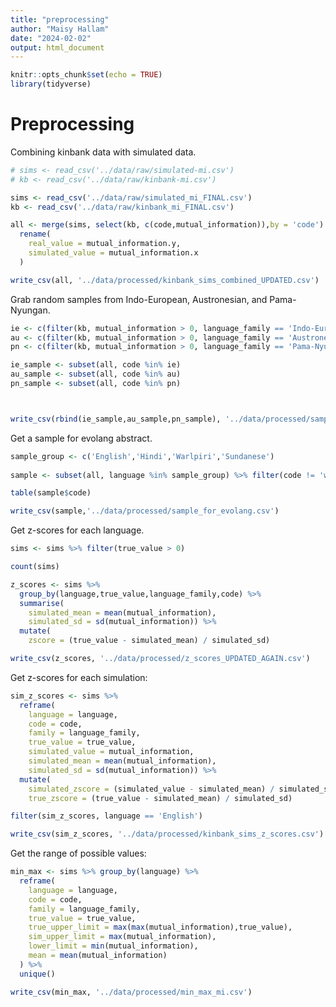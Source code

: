 ---
title: "preprocessing"
author: "Maisy Hallam"
date: "2024-02-02"
output: html_document
---

```{r setup, include=FALSE}
knitr::opts_chunk$set(echo = TRUE)
library(tidyverse)
```

# Preprocessing

Combining kinbank data with simulated data.

```{r}
# sims <- read_csv('../data/raw/simulated-mi.csv')
# kb <- read_csv('../data/raw/kinbank-mi.csv')

sims <- read_csv('../data/raw/simulated_mi_FINAL.csv')
kb <- read_csv('../data/raw/kinbank_mi_FINAL.csv')
```

```{r}
all <- merge(sims, select(kb, c(code,mutual_information)),by = 'code') %>%
  rename(
    real_value = mutual_information.y,
    simulated_value = mutual_information.x
  )

write_csv(all, '../data/processed/kinbank_sims_combined_UPDATED.csv')
```


Grab random samples from Indo-European, Austronesian, and Pama-Nyungan.

```{r}
ie <- c(filter(kb, mutual_information > 0, language_family == 'Indo-European')$code %>% sample(3), 'stan1293')
au <- c(filter(kb, mutual_information > 0, language_family == 'Austronesian')$code %>% sample(3), 'taga1270')
pn <- c(filter(kb, mutual_information > 0, language_family == 'Pama-Nyungan')$code %>% sample(3), 'warl1254')
```

```{r}
ie_sample <- subset(all, code %in% ie)
au_sample <- subset(all, code %in% au)
pn_sample <- subset(all, code %in% pn)



write_csv(rbind(ie_sample,au_sample,pn_sample), '../data/processed/sampled_data_UPDATED.csv')
```

Get a sample for evolang abstract.

```{r}
sample_group <- c('English','Hindi','Warlpiri','Sundanese')
            
sample <- subset(all, language %in% sample_group) %>% filter(code != 'warl1254a')

table(sample$code)

write_csv(sample,'../data/processed/sample_for_evolang.csv')
```


Get z-scores for each language.

```{r}
sims <- sims %>% filter(true_value > 0)

count(sims)

z_scores <- sims %>%
  group_by(language,true_value,language_family,code) %>%
  summarise(
    simulated_mean = mean(mutual_information),
    simulated_sd = sd(mutual_information)) %>%
  mutate(
    zscore = (true_value - simulated_mean) / simulated_sd)

write_csv(z_scores, '../data/processed/z_scores_UPDATED_AGAIN.csv')
```

Get z-scores for each simulation:

```{r}
sim_z_scores <- sims %>%
  reframe(
    language = language,
    code = code,
    family = language_family,
    true_value = true_value,
    simulated_value = mutual_information,
    simulated_mean = mean(mutual_information),
    simulated_sd = sd(mutual_information)) %>%
  mutate(
    simulated_zscore = (simulated_value - simulated_mean) / simulated_sd,
    true_zscore = (true_value - simulated_mean) / simulated_sd)

filter(sim_z_scores, language == 'English')

write_csv(sim_z_scores, '../data/processed/kinbank_sims_z_scores.csv')

```



Get the range of possible values:

```{r}
min_max <- sims %>% group_by(language) %>%
  reframe(
    language = language,
    code = code,
    family = language_family,
    true_value = true_value,
    true_upper_limit = max(max(mutual_information),true_value),
    sim_upper_limit = max(mutual_information),
    lower_limit = min(mutual_information),
    mean = mean(mutual_information)
  ) %>%
  unique()

write_csv(min_max, '../data/processed/min_max_mi.csv')
```

